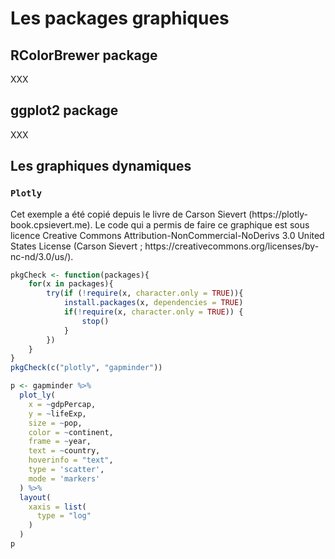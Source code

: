 # Les packages graphiques {#graph3}

## RColorBrewer package

XXX

## ggplot2 package

XXX

## Les graphiques dynamiques

<!-- ### `dygraphs`-->

<!-- ```{r, echo = FALSE, message = FALSE}-->
<!-- pkgCheck <- function(packages){-->
<!-- 	for(x in packages){-->
<!-- 		try(if (!require(x, character.only = TRUE)){-->
<!-- 			install.packages(x, dependencies = TRUE)-->
<!-- 			if(!require(x, character.only = TRUE)) {-->
<!-- 				stop()-->
<!-- 			}-->
<!-- 		})-->
<!-- 	}-->
<!-- }-->
<!-- pkgCheck("dygraphs")-->
<!-- dataset <- ts(rnorm(50), frequency = 4, start = c(1959, 2))-->
<!-- dygraph(dataset)-->
<!-- ```-->


### `Plotly`

Cet exemple a été copié depuis le livre de Carson Sievert (https://plotly-book.cpsievert.me). Le code qui a permis de faire ce graphique est sous licence Creative Commons Attribution-NonCommercial-NoDerivs 3.0 United States License (Carson Sievert ; https://creativecommons.org/licenses/by-nc-nd/3.0/us/).

```r
pkgCheck <- function(packages){
	for(x in packages){
		try(if (!require(x, character.only = TRUE)){
			install.packages(x, dependencies = TRUE)
			if(!require(x, character.only = TRUE)) {
				stop()
			}
		})
	}
}
pkgCheck(c("plotly", "gapminder"))

p <- gapminder %>%
  plot_ly(
    x = ~gdpPercap, 
    y = ~lifeExp, 
    size = ~pop, 
    color = ~continent, 
    frame = ~year, 
    text = ~country, 
    hoverinfo = "text",
    type = 'scatter',
    mode = 'markers'
  ) %>%
  layout(
    xaxis = list(
      type = "log"
    )
  )
p
```